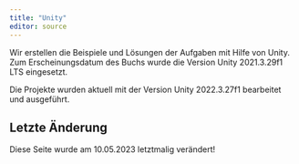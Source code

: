 ```yaml
---
title: "Unity"
editor: source
---
```

Wir erstellen die Beispiele und Lösungen der Aufgaben mit Hilfe von Unity. Zum Erscheinungsdatum des Buchs wurde die Version Unity 2021.3.29f1 LTS eingesetzt.

Die Projekte wurden aktuell mit der Version
Unity 2022.3.27f1  bearbeitet und ausgeführt.

## Letzte Änderung
Diese Seite wurde am 10.05.2023 letztmalig verändert!
